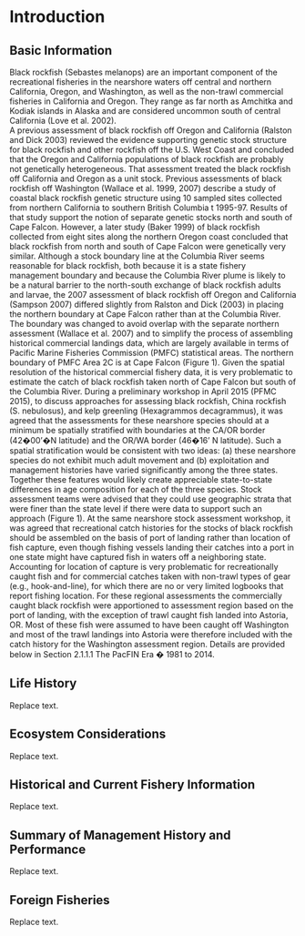 # Introduction
## Basic Information
Black rockfish (Sebastes melanops) are an important component of the recreational fisheries in the nearshore waters off central and northern California, Oregon, and Washington, as well as the non-trawl commercial fisheries in California and Oregon. They range as far north as Amchitka and Kodiak islands in Alaska and are considered uncommon south of central California (Love et al. 2002).  
A previous assessment of black rockfish off Oregon and California (Ralston and Dick 2003) reviewed the evidence supporting genetic stock structure for black rockfish and other rockfish off the U.S. West Coast and concluded that the Oregon and California populations of black rockfish are probably not genetically heterogeneous.  That assessment treated the black rockfish off California and Oregon as a unit stock.  Previous assessments of black rockfish off Washington (Wallace et al. 1999, 2007) describe a study of coastal black rockfish genetic structure using 10 sampled sites collected from northern California to southern British Columbia t 1995-97.  Results of that study support the notion of separate genetic stocks north and south of Cape Falcon.  However, a later study (Baker 1999) of black rockfish collected from eight sites along the northern Oregon coast concluded that black rockfish from north and south of Cape Falcon were genetically very similar.
Although a stock boundary line at the Columbia River seems reasonable for black rockfish, both because it is a state fishery management boundary and because the Columbia River plume is likely to be a natural barrier to the north-south exchange of black rockfish adults and larvae, the 2007 assessment of black rockfish off Oregon and California (Sampson 2007) differed slightly from Ralston and Dick (2003) in placing the northern boundary at Cape Falcon rather than at the Columbia River.  The boundary was changed to avoid overlap with the separate northern assessment (Wallace et al. 2007) and to simplify the process of assembling historical commercial landings data, which are largely available in terms of Pacific Marine Fisheries Commission (PMFC) statistical areas.  The northern boundary of PMFC Area 2C is at Cape Falcon (Figure 1).  Given the spatial resolution of the historical commercial fishery data, it is very problematic to estimate the catch of black rockfish taken north of Cape Falcon but south of the Columbia River.
During a preliminary workshop in April 2015 (PFMC 2015), to discuss approaches for assessing black rockfish, China rockfish (S. nebulosus), and kelp greenling (Hexagrammos decagrammus), it was agreed that the assessments for these nearshore species should at a minimum be spatially stratified with boundaries at the CA/OR border (42�00'�N latitude) and the OR/WA border (46�16' N latitude).  Such a spatial stratification would be consistent with two ideas: (a) these nearshore species do not exhibit much adult movement and (b) exploitation and management histories have varied significantly among the three states.  Together these features would likely create appreciable state-to-state differences in age composition for each of the three species.  Stock assessment teams were advised that they could use geographic strata that were finer than the state level if there were data to support such an approach (Figure 1).
At the same nearshore stock assessment workshop, it was agreed that recreational catch histories for the stocks of black rockfish should be assembled on the basis of port of landing rather than location of fish capture, even though fishing vessels landing their catches into a port in one state might have captured fish in waters off a neighboring state.
Accounting for location of capture is very problematic for recreationally caught fish and for commercial catches taken with non-trawl types of gear (e.g., hook-and-line), for which there are no or very limited logbooks that report fishing location.  For these regional assessments the commercially caught black rockfish were apportioned to assessment region based on the port of landing, with the exception of trawl caught fish landed into Astoria, OR.  Most of these fish were assumed to have been caught off Washington and most of the trawl landings into Astoria were therefore included with the catch history for the Washington assessment region.  Details are provided below in Section 2.1.1.1 The PacFIN Era � 1981 to 2014.

## Life History
Replace text.

## Ecosystem Considerations
Replace text.

## Historical and Current Fishery Information
Replace text.

## Summary of Management History and Performance
Replace text.

## Foreign Fisheries
Replace text.
